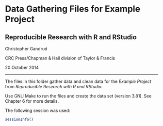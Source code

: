 # Data Gathering Files for Example Project

## Reproducible Research with R and RStudio

Christopher Gandrud

CRC Press/Chapman & Hall division of Taylor & Francis

20 October 2014

---

The files in this folder gather data and clean data for the *Example Project*
from *Reproducible Research with R and RStudio*.

Use GNU Make to run the files and create the data set (version 3.81). See
Chapter 6 for more details.

The following session was used:


```r
sessionInfo()
```
